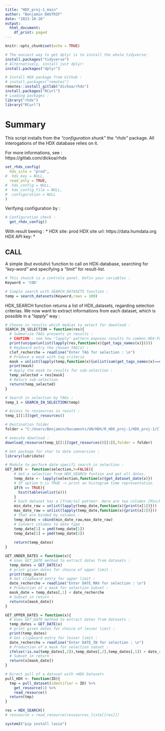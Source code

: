 ---
title: "HDX_proj-1_main"
author: "Benjamin DAUTRIF"
date: "2023-10-26"
output:
  html_document:
    df_print: paged
---

```{r setup, include=TRUE}
knitr::opts_chunk$set(echo = TRUE)

# The easiest way to get dplyr is to install the whole tidyverse:
install.packages("tidyverse")
# Alternatively, install just dplyr:
install.packages("dplyr")

# Install HDX package from Github :
# install.packages("remotes")
remotes::install_gitlab("dickoa/rhdx")
install.packages("RCurl")
# Loading packages :
library("rhdx")
library("RCurl")
```

# Summary

This script installs from the *"configuration shunk"* the *"rhdx"* package. All interogations of the HDX database relies on it. 

For more informations, see :    
https://gitlab.com/dickoa/rhdx

```{r conf, echo=TRUE}
set_rhdx_config(
  hdx_site = "prod",
#  hdx_key = NULL,
  read_only = TRUE,
#  hdx_config = NULL,
#  hdx_config_file = NULL,
#  configuration = NULL
)
```

Verifying configuration by : 

```{r , echo=TRUE}
# Configuration check :
  get_rhdx_config()
```

With result beeing : 
* <HDX Configuration> 
   HDX site: prod
   HDX site url: https://data.humdata.org
   HDX API key: *

## CALL

A simple (but evolutiv) function to call on HDX-database, searching for *"key-word"* and specifying a *"limit"* for result-list. 

```{r SEARCH MODULE, echo=TRUE}
# This shunck is a controle panel. Defin your variables :
Keyword = 'COD'

# Simple search with SEARCH_DATASETS function :
temp = search_datasets(Keyword,rows = 100)
```

HDX_SEARCH function returns a list of HDX_datasets, regarding selection criterias. We now want to extract  informations from each dataset, which is possible in a "*lapply*" way :

```{r SEARCH_IN_SELECTION, echo=TRUE}
# Choose in results which medias to select for download :
SEARCH_IN_SELECTION = function(res){
  # Summarize TAGs presents in results :
  # CAUTION : see how "lapply" pattern exposes results to common HDX-Function :
  print(unique(unlist(lapply(res,function(x){get_tags_names(x)}))))
  # Keyboard entry the chosen TAG(s) :
  clef_recherche = readline("Enter TAG for selection : \n")
  # Produce a mask with tag criteria
  mask = unlist(lapply(temp,function(x){unlist(sum(get_tags_names(x)==clef_recherche))>=1}))
  print(mask)
  # Apply the mask to results for sub-selection : 
  temp_selected = res[mask]
  # Return sub-selection
  return(temp_selected)
}
```

```{r DOWNLOAD, echo=TRUE}
# Search in selection by TAGs :
temp_1 = SEARCH_IN_SELECTION(temp)

# Access to ressources in result : 
temp_1[[1]]$get_resources()

# Destination folder 
folder = "C:/Users/Benjamin/Documents/UN/HDX/R_HDX_proj-1/HDX_proj-1/Client_1"

# execute download :
download_resource(temp_1[[1]]$get_resources()[[1]],folder = folder)
```

```{r HDX FUNCTIONS, echo=TRUE}
# Get package for char to date conversion :
library(lubridate)

# Module to perform date-specifi search in selection :
GET_DATE <- function(selection,h=FALSE){
    # Get a selection from HDX_SEARCH funtion and get all dates.
    temp_date <- lapply(selection,function(x){get_dataset_date(x)})
    # IF option h is TRUE -> print an histogram time representation
    if(h == TRUE){
      hist(table(unlist(x)))
    }
    # Each dataset has a [from;to] pattenr. Here are two columns [Min;Max] :
    min_date_raw = unlist(lapply(temp_date,function(x){print(x[1])}))
    max_date_raw = unlist(lapply(temp_date,function(x){print(x[2])}))
    # That are binded by columns :
    temp_dates = cbind(min_date_raw,max_date_raw)
    # Convert columns to date type :
    temp_date[1] = ymd(temp_date[1])
    temp_date[2] = ymd(temp_date[2])
    
    return(temp_dates)
}

GET_UNDER_DATES = function(x){
  # Uses GET_DATE method to extract dates from datasets :
  temp_dates = GET_DATE(x)
  # print given dates for choice of upper limit :
  print(temp_dates)
  # Get clipboard entry for upper limit :
  date_recherche = readline("Enter DATE_MAX for selection : \n")
  # Production of a mask for selection subset :
  mask_date = temp_dates[,1] < date_recherche
  # Subset in return :
  return(x[mask_date])
}

GET_UPPER_DATES = function(x){
  # Uses GET_DATE method to extract dates from datasets :
  temp_dates = GET_DATE(x)
  # print given dates for choice of lesser limit :
  print(temp_dates)
  # Get clipboard entry for lesser limit :
  date_recherche = readline("Enter DATE_IN for selection : \n")
  # Production of a mask for selection subset :
  ifelse(!is.na(temp_dates[,2]),temp_dates[,2],temp_dates[,1]) > date_recherche
  # Subset in return :
  return(x[mask_date])
}
```

```{r , echo=TRUE}
# Direct pull of a dataset with <HDX Dataset>
pull_HDX <- function(ID){
  tmp = pull_dataset(identifier = ID) %>%
    get_resource(1) %>%
    read_resource()
  return(tmp)
}

res = HDX_SEARCH()
# ressource = read_resource(ressources_liste[[res]])

system2("pip install lasio")
```